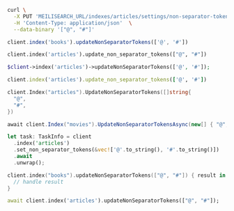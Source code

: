<CodeGroup>

```bash cURL
curl \
  -X PUT 'MEILISEARCH_URL/indexes/articles/settings/non-separator-tokens' \
  -H 'Content-Type: application/json'  \
  --data-binary '["@", "#"]'
```

```javascript JS
client.index('books').updateNonSeparatorTokens(['@', '#'])
```

```python Python
client.index('articles').update_non_separator_tokens(["@", "#"])
```

```php PHP
$client->index('articles')->updateNonSeparatorTokens(['@', '#']);
```

```ruby Ruby
client.index('articles').update_non_separator_tokens(['@', '#'])
```

```go Go
client.Index("articles").UpdateNonSeparatorTokens([]string{
  "@",
  "#",
})
```

```csharp C#
await client.Index("movies").UpdateNonSeparatorTokensAsync(new[] { "@", "#" });
```

```rust Rust
let task: TaskInfo = client
  .index('articles')
  .set_non_separator_tokens(&vec!['@'.to_string(), '#'.to_string()])
  .await
  .unwrap();
```

```swift Swift
client.index("books").updateNonSeparatorTokens(["@", "#"]) { result in
  // handle result
}
```

```dart Dart
await client.index('articles').updateNonSeparatorTokens(["@", "#"]);
```
</CodeGroup>